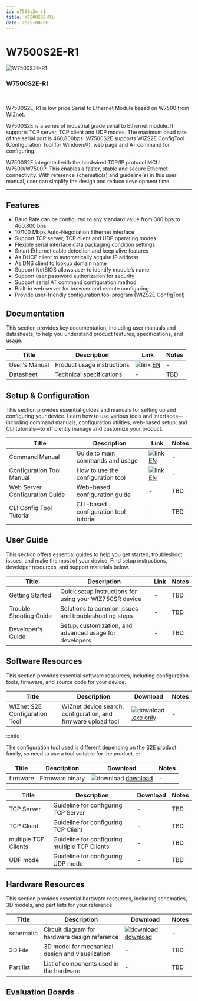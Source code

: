```yaml
---
id: w7500s2e_r1
title: W7500S2E-R1
date: 2025-08-06
---
```



# W7500S2E-R1

<div className="main-card">
  <img src="/img/products/w5500s2e-z1/500k_w7500s2e_r1.jpg" alt="W7500S2E-R1" />
  <div>
    <h3>W7500S2E-R1</h3>
    <br />
    <p>
      W7500S2E-R1 is low price Serial to Ethernet Module based on W7500 from WIZnet.
    </p>
  </div>
</div>

W7500S2E is a series of industrial grade serial to Ethernet module. It supports TCP server, TCP client and UDP modes. The maximum baud rate of the serial port is 460,800bps. W7500S2E supports WIZS2E ConfigTool (Configuration Tool for Windows®), web page and AT command for configuring.

W7500S2E integrated with the hardwired TCP/IP protocol MCU W7500/W7500P. This enables a faster, stable and secure Ethernet connectivity. With reference schematic(s) and guideline(s) in this user manual, user can simplify the design and reduce development time.

-----


## Features

  - Baud Rate can be configured to any standard value from 300 bps to 460,800 bps
  - 10/100 Mbps Auto-Negotiation Ethernet interface
  - Support TCP server, TCP client and UDP operating modes
  - Flexible serial interface data packaging condition settings
  - Smart Ethernet cable detection and keep alive features
  - As DHCP client to automatically acquire IP address
  - As DNS client to lookup domain name
  - Support NetBIOS allows user to identify module’s name
  - Support user password authorization for security
  - Support serial AT command configuration method
  - Built-in web server for browser and remote configuring
  - Provide user-friendly configuration tool program (WIZS2E ConfigTool)


## Documentation

This section provides key documentation, including user manuals and datasheets, to help you understand product features, specifications, and usage.

| Title | Description | Link | Notes |
|-------|-------------|------|-------|
| User's Manual  | Product usage instructions | ![link](\img\docs_icon_small.png) [EN](/img/products/w5500s2e-z1/w7500s2e-user-manual-v13.pdf) | - |
| Datasheet | Technical specifications | - | TBD |


## Setup & Configuration

This section provides essential guides and manuals for setting up and configuring your device.
Learn how to use various tools and interfaces—including command manuals, configuration utilities, web-based setup, and CLI tutorials—to efficiently manage and customize your product.

| Title | Description | Link | Notes |
|-------|-------------|------|-------|
| Command Manual | Guide to main commands and usage | ![link](\img\link.png)[EN](./wizse_at_command.md) | - |
| Configuration Tool Manual | How to use the configuration tool | ![link](\img\link.png)[EN](./wizse_config_tool.md) | - |
| Web Server Configuration Guide | Web-based configuration guide | - | TBD |
| CLI Config Tool Tutorial | CLI-based configuration tool tutorial | - | TBD |


## User Guide

This section offers essential guides to help you get started, troubleshoot issues, and make the most of your device. Find setup instructions, developer resources, and support materials below.

| Title | Description | Link | Notes |
|-------|-------------|------|-------|
| Getting Started | Quick setup instructions for using your WIZ750SR device | - | TBD |
| Trouble Shooting Guide | Solutions to common issues and troubleshooting steps | - | TBD |
| Developer's Guide | Setup, customization, and advanced usage for developers | - | TBD |


## Software Resources

This section provides essential software resources, including configuration tools, firmware, and source code for your device.

<Tabs>
  <TabItem value="tool" label="Tools" default>
      
| Title | Description | Download | Notes |
|-------|-------------|----------|-------|
| WIZnet S2E Configuration Tool | WIZnet device search, configuration, and firmware upload tool | ![download](/img/products/w5500/w5500_evb/icons/download.png) [.exe only](/img/products/w5500s2e-z1/WIZS2E_ConfigTool_1.0.2.3.zip) | - |

  :::info

  The configuration tool used is different depending on the S2E product family, so need to use a tool suitable for the product.
  :::
  </TabItem>
  <TabItem value="firmware" label="Firmware" default>

| Title | Description | Download | Notes |
|-------|-------------|----------|-------|
| firmware | Firmware binary  | ![download](/img/products/w5500/w5500_evb/icons/download.png) [download](/img/products/w5500s2e-z1/w7500s2e-app-r1-v2.9.zip) | - |

  </TabItem>

  <TabItem value="application_note" label="Application Note" default>

| Title | Description | Download | Notes |
|-------|-------------|----------|-------|
| TCP Server | Guideline for configuring TCP Server | - | TBD |
| TCP Client | Guideline for configuring TCP Client | - | TBD |
| multiple TCP Clients | Guideline for configuring multiple TCP Clients | - | TBD |
| UDP mode | Guideline for configuring UDP mode | - | TBD |

  </TabItem>
</Tabs>


## Hardware Resources

This section provides essential hardware resources, including schematics, 3D models, and part lists for your reference.

| Title | Description | Download | Notes |
|-------|-------------|----------|-------|
| schematic | Circuit diagram for hardware design reference | ![download](/img/products/w5500/w5500_evb/icons/download.png)[download](/img/products/w5500s2e-z1/W7500S2E-R1_Reference_Schematic_V1.2.pdf) | - |
| 3D File | 3D model for mechanical design and visualization | - | TBD |
| Part list | List of components used in the hardware | - | TBD |


## Evaluation Boards

<Tabs>
  <TabItem value="eval_board" label="Evaluation Boards" default>

  </TabItem>

  <TabItem value="related_modules" label="Related modules" default>

  </TabItem>
</Tabs>
